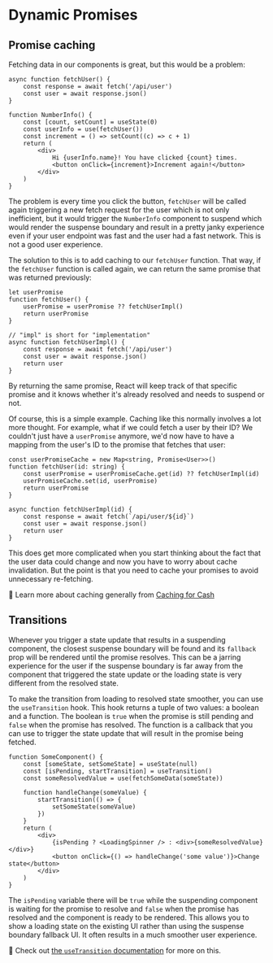 # Dynamic Promises

## Promise caching

Fetching data in our components is great, but this would be a problem:

```tsx
async function fetchUser() {
	const response = await fetch('/api/user')
	const user = await response.json()
}

function NumberInfo() {
	const [count, setCount] = useState(0)
	const userInfo = use(fetchUser())
	const increment = () => setCount((c) => c + 1)
	return (
		<div>
			Hi {userInfo.name}! You have clicked {count} times.
			<button onClick={increment}>Increment again!</button>
		</div>
	)
}
```

The problem is every time you click the button, `fetchUser` will be called again
triggering a new fetch request for the user which is not only inefficient, but
it would trigger the `NumberInfo` component to suspend which would render the
suspense boundary and result in a pretty janky experience even if your user
endpoint was fast and the user had a fast network. This is not a good user
experience.

The solution to this is to add caching to our `fetchUser` function. That way, if
the `fetchUser` function is called again, we can return the same promise that
was returned previously:

```tsx
let userPromise
function fetchUser() {
	userPromise = userPromise ?? fetchUserImpl()
	return userPromise
}

// "impl" is short for "implementation"
async function fetchUserImpl() {
	const response = await fetch('/api/user')
	const user = await response.json()
	return user
}
```

By returning the same promise, React will keep track of that specific promise
and it knows whether it's already resolved and needs to suspend or not.

Of course, this is a simple example. Caching like this normally involves a lot
more thought. For example, what if we could fetch a user by their ID? We
couldn't just have a `userPromise` anymore, we'd now have to have a mapping from
the user's ID to the promise that fetches that user:

```tsx lines=1,3,4
const userPromiseCache = new Map<string, Promise<User>>()
function fetchUser(id: string) {
	const userPromise = userPromiseCache.get(id) ?? fetchUserImpl(id)
	userPromiseCache.set(id, userPromise)
	return userPromise
}

async function fetchUserImpl(id) {
	const response = await fetch(`/api/user/${id}`)
	const user = await response.json()
	return user
}
```

This does get more complicated when you start thinking about the fact that the
user data could change and now you have to worry about cache invalidation. But
the point is that you need to cache your promises to avoid unnecessary
re-fetching.

📜 Learn more about caching generally from
[Caching for Cash](https://www.epicweb.dev/talks/caching-for-cash)

## Transitions

Whenever you trigger a state update that results in a suspending component, the
closest suspense boundary will be found and its `fallback` prop will be rendered
until the promise resolves. This can be a jarring experience for the user if the
suspense boundary is far away from the component that triggered the state update
or the loading state is very different from the resolved state.

To make the transition from loading to resolved state smoother, you can use the
`useTransition` hook. This hook returns a tuple of two values: a boolean and a
function. The boolean is `true` when the promise is still pending and `false`
when the promise has resolved. The function is a callback that you can use to
trigger the state update that will result in the promise being fetched.

```tsx lines=3,7-9,13
function SomeComponent() {
	const [someState, setSomeState] = useState(null)
	const [isPending, startTransition] = useTransition()
	const someResolvedValue = use(fetchSomeData(someState))

	function handleChange(someValue) {
		startTransition(() => {
			setSomeState(someValue)
		})
	}
	return (
		<div>
			{isPending ? <LoadingSpinner /> : <div>{someResolvedValue}</div>}
			<button onClick={() => handleChange('some value')}>Change state</button>
		</div>
	)
}
```

The `isPending` variable there will be `true` while the suspending component is
waiting for the promise to resolve and `false` when the promise has resolved and
the component is ready to be rendered. This allows you to show a loading state
on the existing UI rather than using the suspense boundary fallback UI. It often
results in a much smoother user experience.

📜 Check out
[the `useTransition` documentation](https://react.dev/reference/react/useTransition)
for more on this.
